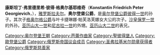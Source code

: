 {{noteTA
|1=zh:奥尔登堡; zh-tw:歐登堡
}}
{{unreferenced|time=2015-02-11T06:29:56+00:00}}
{{Infobox noble
| name         = 彼得·格奥尔基耶维奇
| image        = Жозев-Дезире Кур - портрет принца П.Г. Ольденбургского.jpg
| birth_date   = {{birth date|1812|08|26|df=y}}
| birth_place  = [[雅罗斯拉夫尔|雅罗斯拉夫尔]], [[俄罗斯帝国|俄罗斯帝国]]
| death_date   = {{death date and age|1881|05|14|1812|08|26|df=y}}
| death_place  = [[圣彼得堡|圣彼得堡]]
| burial_place = [[圣谢尔盖海事寺|圣谢尔盖海事寺]]
| spouse       = [[拿骚-魏尔堡的特蕾莎|拿骚-魏尔堡的特蕾莎]]
| issue        = [[亚历山德拉女公爵_(奥尔登堡)|亚历山德拉·彼得洛芙娜大公夫人]]<br>尼库劳斯公爵<br>塞西莉亚女公爵<br>[[亚历山大·彼得罗维奇公爵_(奥尔登堡)|亚历山大公爵]]<br>凯瑟琳女公爵<br>格奥尔格公爵<br>[[康斯坦丁·彼得罗维奇公爵_(奥尔登堡)|康斯坦丁公爵]]<br>[[特丽丝·彼得罗芙娜女公爵_(奥尔登堡)|特丽丝，洛伊赫滕贝尔格王妃]]
| father       = [[格奥尔格_(奥尔登堡)|符騰堡的格奥尔格公爵]]
| mother       = [[葉卡捷琳娜·巴甫洛夫娜女大公|叶卡捷琳娜·巴甫洛夫娜]]
| noble family = [[奥尔登堡王朝|奥尔登堡王朝]]
}}

'''康斯坦丁·弗里德里希·彼得·格奥尔基耶维奇'''（'''Konstantin Friedrich Peter Georgievich'''，{{bd|1812年|8月26日|1881年|5月14日}}），[[雅罗斯拉夫尔|雅罗斯拉夫尔]]。'''奥尔登堡公爵'''。是[[奥尔登堡统治者列表|奥尔登堡公爵]][[彼得一世_(奥尔登堡)|彼得一世]]的孙子。其次子[[格奥尔格_(奥尔登堡)|格奥尔格公爵]]与叶卡捷琳娜·帕芙洛芙娜女大公的次子。[[俄国君主列表|沙皇]][[保罗一世_(俄国)|保罗一世]]的外孙。[[亚历山大一世_(俄国)|亚历山大一世]]和[[尼古拉一世_(俄国)|尼古拉一世]]的外甥。[[亚历山大二世_(俄国)|亚历山大二世]]的表兄。

{{Authority control}}
[[Category:奥尔登堡王朝|Category:奥尔登堡王朝]]
[[Category:芭蕾作曲家|Category:芭蕾作曲家]]
[[Category:聖彼得堡人|Category:聖彼得堡人]]
[[Category:歐登堡公爵|Category:歐登堡公爵]]
[[Category:俄罗斯帝国议会成员|Category:俄罗斯帝国议会成员]]
[[Category:圣弗拉基米尔勋章获得者|Category:圣弗拉基米尔勋章获得者]]
[[Category:俄罗斯慈善家|Category:俄罗斯慈善家]]